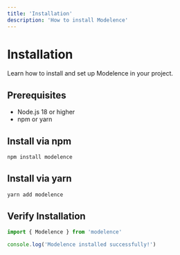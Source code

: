 ```yaml
---
title: 'Installation'
description: 'How to install Modelence'
---
```


# Installation

Learn how to install and set up Modelence in your project.

## Prerequisites

- Node.js 18 or higher
- npm or yarn

## Install via npm

```bash
npm install modelence
```

## Install via yarn

```bash
yarn add modelence
```

## Verify Installation

```typescript
import { Modelence } from 'modelence'

console.log('Modelence installed successfully!')
``` 